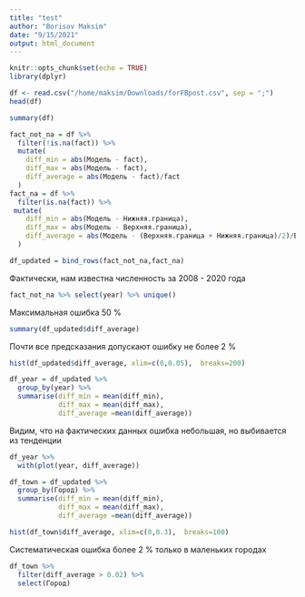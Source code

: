 ```yaml
---
title: "test"
author: "Borisov Maksim"
date: "9/15/2021"
output: html_document
---
```


```r
knitr::opts_chunk$set(echo = TRUE)
library(dplyr) 
```


```r
df <- read.csv("/home/maksim/Downloads/forFBpost.csv", sep = ";")
head(df)
```

```r
summary(df)
```
```r
fact_not_na = df %>% 
  filter(!is.na(fact)) %>%
  mutate(
    diff_min = abs(Модель - fact),
    diff_max = abs(Модель - fact),
    diff_average = abs(Модель - fact)/fact
  )
fact_na = df %>% 
  filter(is.na(fact)) %>%
 mutate(
    diff_min = abs(Модель - Нижняя.граница),
    diff_max = abs(Модель - Верхняя.граница),
    diff_average = abs(Модель - (Верхняя.граница + Нижняя.граница)/2)/Верхняя.граница 
  )

df_updated = bind_rows(fact_not_na,fact_na)

```

Фактически, нам известна численность за 2008 - 2020 года
```r
fact_not_na %>% select(year) %>% unique()
```


Максимальная ошибка 50 %
```r
summary(df_updated$diff_average)
```

Почти все предсказания допускают ошибку не более 2 %
```r
hist(df_updated$diff_average, xlim=c(0,0.05),  breaks=200)
```



```r
df_year = df_updated %>%
  group_by(year) %>%
  summarise(diff_min = mean(diff_min), 
            diff_max = mean(diff_max),
            diff_average =mean(diff_average))

```




Видим, что на фактических данных ошибка небольшая, но выбивается из тенденции 
```r
df_year %>% 
  with(plot(year, diff_average))
```


```r
df_town = df_updated %>%
  group_by(Город) %>%
  summarise(diff_min = mean(diff_min), 
            diff_max = mean(diff_max),
            diff_average =mean(diff_average))

```

```r
hist(df_town$diff_average, xlim=c(0,0.3),  breaks=100)
```

Систематическая ошибка более 2 % только в маленьких городах
```r
df_town %>% 
  filter(diff_average > 0.02) %>%
  select(Город)
```



